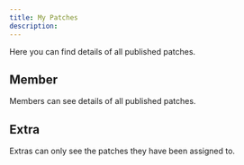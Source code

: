 ```yaml
---
title: My Patches
description: 
---
```


Here you can find details of all published patches.

## Member 
Members can see details of all published patches.

## Extra 
Extras can only see the patches they have been assigned to.
